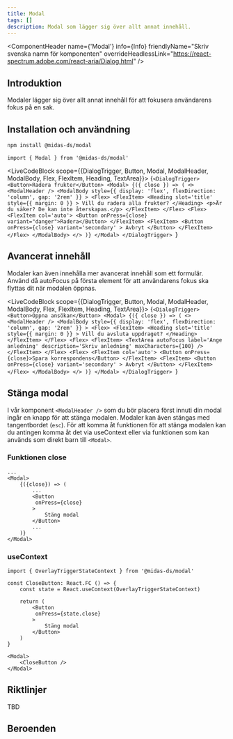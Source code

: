 ```yaml
---
title: Modal
tags: []
description: Modal som lägger sig över allt annat innehåll. 
---
```



<ComponentHeader name={'Modal'} info={Info} friendlyName="Skriv svenska namn för komponenten" overrideHeadlessLink="https://react-spectrum.adobe.com/react-aria/Dialog.html" />

## Introduktion

Modaler lägger sig över allt annat innehåll för att fokusera användarens fokus på en sak. 

## Installation och användning

```bash npm2yarn
npm install @midas-ds/modal
```

```tsx
import { Modal } from '@midas-ds/modal'
```

<LiveCodeBlock scope={{DialogTrigger, Button, Modal, ModalHeader, ModalBody, Flex, FlexItem, Heading, TextArea}}>
{`<DialogTrigger>
    <Button>Radera frukter</Button>
    <Modal>
        {({ close }) => (
        <>
            <ModalHeader />
            <ModalBody
            style={{
                display: 'flex',
                flexDirection: 'column',
                gap: '2rem'
            }}
            >
            <Flex>
                <FlexItem>
                    <Heading
                        slot='title'
                        style={{ margin: 0 }}
                    >
                        Vill du radera alla frukter?
                    </Heading>
                    <p>Är du säker? De kan inte återskapas.</p>
                </FlexItem>
            </Flex>
            <Flex>
                <FlexItem col='auto'>
                    <Button onPress={close} variant="danger">Radera</Button>
                </FlexItem>
                <FlexItem>
                    <Button
                        onPress={close}
                        variant='secondary'
                    >
                        Avbryt
                    </Button>
                </FlexItem>
            </Flex>
            </ModalBody>
        </>
        )}
    </Modal>
</DialogTrigger>
`}
</LiveCodeBlock>

## Avancerat innehåll
Modaler kan även innehålla mer avancerat innehåll som ett formulär. Använd då autoFocus på första element för att användarens fokus ska flyttas dit när modalen öppnas.

<LiveCodeBlock scope={{DialogTrigger, Button, Modal, ModalHeader, ModalBody, Flex, FlexItem, Heading, TextArea}}>
{`<DialogTrigger>
    <Button>Öppna ansökan</Button>
    <Modal>
        {({ close }) => (
            <>
                <ModalHeader />
                <ModalBody
                style={{
                    display: 'flex',
                    flexDirection: 'column',
                    gap: '2rem'
                }}
                >
                <Flex>
                    <FlexItem>
                    <Heading
                        slot='title'
                        style={{ margin: 0 }}
                    >
                        Vill du avsluta uppdraget?
                    </Heading>
                    </FlexItem>
                </Flex>
                <Flex>
                    <FlexItem>
                    <TextArea
                        autoFocus
                        label='Ange anledning'
                        description='Skriv anledning'
                        maxCharacters={100}
                    />
                    </FlexItem>
                </Flex>
                <Flex>
                    <FlexItem col='auto'>
                    <Button onPress={close}>Spara korrespondens</Button>
                    </FlexItem>
                    <FlexItem>
                    <Button
                        onPress={close}
                        variant='secondary'
                    >
                        Avbryt
                    </Button>
                    </FlexItem>
                </Flex>
                </ModalBody>
            </>
        )}
    </Modal>
</DialogTrigger>
`}
</LiveCodeBlock>

## Stänga modal
I vår komponent `<ModalHeader />` som du bör placera först innuti din modal ingår en knapp för att stänga modalen. Modaler kan även stängas med tangentbordet (`esc`).
För att komma åt funktionen för att stänga modalen kan du antingen komma åt det via useContext eller via funktionen som kan används som direkt barn till `<Modal>`.

### Funktionen close
```tsx {3,6}
...
<Modal>
    {({close}) => (
        ...
        <Button 
         onPress={close}
        >
            Stäng modal
        </Button>
        ...
    )}
</Modal>
```

### useContext
```tsx {1,4,8}
import { OverlayTriggerStateContext } from '@midas-ds/modal'

const CloseButton: React.FC () => {
    const state = React.useContext(OverlayTriggerStateContext)

    return (
        <Button 
         onPress={state.close}
        >
            Stäng modal
        </Button>
    )
}

<Modal>
    <CloseButton />
</Modal>
```

## Riktlinjer
TBD

## Beroenden
<ComponentFooter info={Info}/>